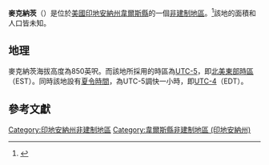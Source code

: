 {{noteTA
|G1=USState
|G2=地名
|G3=Unit
}}
{{Infobox settlement
|official_name            = 麥克納茨
|native_name              = McNatts
|settlement_type          = [[非建制地區|非建制地區]]
|image_skyline            = 
|imagesize                = 
|pushpin_map              = USA Indiana
|pushpin_label            = 麥克納茨
|pushpin_label_position   = top
|pushpin_map_caption      = 麥克納茨在印地安納州的位置
|subdivision_type         = [[世界政區索引|國家]]
|subdivision_type1        = [[美国州份|州份]]
|subdivision_type2        = [[印地安納州行政区划|縣]]
|subdivision_name         = [[美国|美国]]
|subdivision_name1        = [[印地安納州|印地安納州]]
|subdivision_name2        = [[韋爾斯縣_(印地安納州)|韋爾斯縣]]
|elevation_ft             = 850
|elevation_footnotes    = <ref name="GR3">{{cite web|url=http://geonames.usgs.gov|accessdate=2016-11-17|title=US Board on Geographic Names|publisher=[[美國地質調查局|美國地質調查局]]|date=2007-10-25|archive-date=2012-02-26|archive-url=https://www.webcitation.org/65jET5cdV?url=http://geonames.usgs.gov/|dead-url=no}}</ref>
|area_total_km2           = 
|area_total_sq_mi         = 
|area_land_km2            = 
|area_land_sq_mi          = 
|area_water_km2           = 
|area_water_sq_mi         = 
|population_as_of         = 
|population_footnotes     = 
|population_total         = 
|population_metro         = 
|population_density_km2   = 
|population_density_sq_mi = 
|timezone                 = [[北美東部時區|北美東部時區]]
|utc_offset               = -5
|coordinates              = {{coord|40|37|29|N|85|23|27|W|region:US-IA|display=inline,title}}
| coor_pinpoint           = 
| coordinates_footnotes   = 
|timezone_DST             = EDT
|utc_offset_DST           = -4
|postal_code_type       = [[郵政編碼|郵政編碼]]
|postal_code            = 46792
|blank_name             = [[聯邦資訊處理標準|FIPS ID]]
|blank_info             = 
|blank1_name = [[地名信息系统|GNIS ID]]
|blank1_info = 438924<ref name="GR3" />
}}
'''麥克納茨'''（{{lang-en|McNatts}}）是位於[[美國|美國]][[印地安納州|印地安納州]][[韋爾斯縣_(印地安納州)|韋爾斯縣]]的一個[[非建制地區|非建制地區]]。<ref name="GNIS">{{cite web | url = {{GNIS3|438924}} | title = McNatts, Indiana | work = [[地名資訊系統|地名資訊系統]] | publisher = [[美國地質調查局|美國地質調查局]] | accessdate = 2017-07-29}}</ref>該地的面積和人口皆未知。
== 地理 ==
麥克納茨海拔高度為850英呎。而該地所採用的時區為[[UTC-5|UTC-5]]，即[[北美東部時區|北美東部時區]]（EST）。同時該地設有[[夏令時間|夏令時間]]，為UTC-5調快一小時，即[[UTC-4|UTC-4]]（EDT）。

== 參考文獻 ==
{{reflist}}

{{DEFAULTSORT:McNatts}}
{{韋爾斯縣 (印地安納州)}}
[[Category:印地安納州非建制地區|Category:印地安納州非建制地區]]
[[Category:韋爾斯縣非建制地區_(印地安納州)|Category:韋爾斯縣非建制地區 (印地安納州)]]

{{Indiana-geo-stub}}